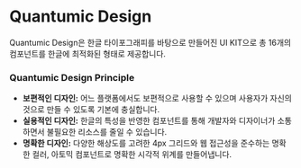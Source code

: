 
<Meta title="Quantumic Design/Welcome" />

# Quantumic Design

Quantumic Design은 한글 타이포그래피를 바탕으로 만들어진 UI KIT으로 총 16개의 컴포넌트를 한글에 최적화된 형태로 제공합니다.

### Quantumic Design Principle

- **보편적인 디자인:** 어느 플랫폼에서도 보편적으로 사용할 수 있으며 사용자가 자신의 것으로 만들 수 있도록 기본에 충실합니다.
- **실용적인 디자인:** 한글의 특성을 반영한 컴포넌트를 통해 개발자와 디자이너가 소통하면서 불필요한 리소스를 줄일 수 있습니다.
- **명확한 디자인:** 다양한 해상도를 고려한 4px 그리드와 웹 접근성을 준수하는 명확한 컬러, 아토믹 컴포넌트로 명확한 시각적 위계를 만들어냅니다.
